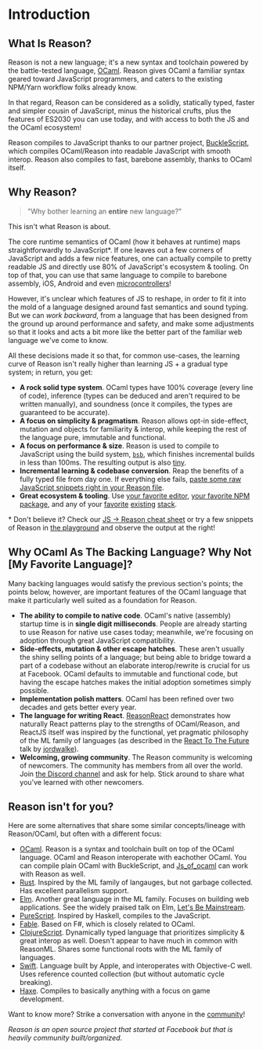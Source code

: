 
# Introduction

## What Is Reason?

Reason is not a new language; it's a new syntax and toolchain powered by the battle-tested language, [OCaml](http://ocaml.org). Reason gives OCaml a familiar syntax geared toward JavaScript programmers, and caters to the existing NPM/Yarn workflow folks already know.

In that regard, Reason can be considered as a solidly, statically typed, faster and simpler cousin of JavaScript, minus the historical crufts, plus the features of ES2030 you can use today, and with access to both the JS and the OCaml ecosystem!

Reason compiles to JavaScript thanks to our partner project, [BuckleScript](https://bucklescript.github.io), which compiles OCaml/Reason into readable JavaScript with smooth interop. Reason also compiles to fast, barebone assembly, thanks to OCaml itself.

## Why Reason?

> "Why bother learning an **entire** new language?"

This isn't what Reason is about.

The core runtime semantics of OCaml (how it behaves at runtime) maps straightforwardly to JavaScript\*. If one leaves out a few corners of JavaScript and adds a few nice features, one can actually compile to pretty readable JS and directly use 80% of JavaScript's ecosystem & tooling. On top of that, you can use that same language to compile to barebone assembly, iOS, Android and even [microcontrollers](http://www.algo-prog.info/ocapic/web/index.php?id=ocapic)!

However, it's unclear which features of JS to reshape, in order to fit it into the mold of a language designed around fast semantics and sound typing. But we can _work backward_, from a language that has been designed from the ground up around performance and safety, and make some adjustments so that it looks and acts a bit more like the better part of the familiar web language we've come to know.

All these decisions made it so that, for common use-cases, the learning curve of Reason isn't really higher than learning JS + a gradual type system; in return, you get:

- **A rock solid type system**. OCaml types have 100% coverage (every line of code), inference (types can be deduced and aren't required to be written manually), and soundness (once it compiles, the types are guaranteed to be accurate).
- **A focus on simplicity & pragmatism**. Reason allows opt-in side-effect, mutation and objects for familiarity & interop, while keeping the rest of the language pure, immutable and functional.
- **A focus on performance & size**. Reason is used to compile to JavaScript using the build system, [`bsb`](https://bucklescript.github.io/docs/en/build-overview.html), which finishes incremental builds in less than 100ms. The resulting output is also [tiny](https://twitter.com/bobzhang1988/status/827562467148623875).
- **Incremental learning & codebase conversion**. Reap the benefits of a fully typed file from day one. If everything else fails, [paste some raw JavaScript snippets right in your Reason file](interop.md).
- **Great ecosystem & tooling**. Use [your favorite editor](editor-plugins.md), [your favorite NPM package](libraries.md), and any of your [favorite](https://github.com/reasonml/reason-react) [existing](https://github.com/reasonml-community/bs-jest) [stack](https://webpack.js.org).

\* Don't believe it? Check our [JS -> Reason cheat sheet](syntax-cheatsheet.md) or try a few snippets of Reason in [the playground](/try.html) and observe the output at the right!

## Why OCaml As The Backing Language? Why Not [My Favorite Language]?

Many backing languages would satisfy the previous section's points; the points below, however, are important features of the OCaml language that make it particularly well suited as a foundation for Reason.

- **The ability to compile to native code**. OCaml's native (assembly) startup time is in **single digit milliseconds**. People are already starting to use Reason for native use cases today; meanwhile, we're focusing on adoption through great JavaScript compatibility.
- **Side-effects, mutation & other escape hatches**. These aren't usually the shiny selling points of a language; but being able to bridge toward a part of a codebase without an elaborate interop/rewrite is crucial for us at Facebook. OCaml defaults to immutable and functional code, but having the escape hatches makes the initial adoption sometimes simply possible.
- **Implementation polish matters**. OCaml has been refined over two decades and gets better every year.
- **The language for writing React**. [ReasonReact](//reasonml.github.io/reason-react/) demonstrates how naturally React patterns play to the strengths of OCaml/Reason, and ReactJS itself was inspired by the functional, yet pragmatic philosophy of the ML family of languages (as described in the [React To The Future](https://www.youtube.com/watch?v=5fG_lyNuEAw) talk by [jordwalke](https://twitter.com/jordwalke)).
- **Welcoming, growing community**. The Reason community is welcoming of newcomers. The community has members from all over the world. Join [the Discord channel](https://discord.gg/reasonml) and ask for help. Stick around to share what you've learned with other newcomers.

## Reason isn't for you?

Here are some alternatives that share some similar concepts/lineage with Reason/OCaml, but often with a different focus:

- [OCaml](http://ocaml.org). Reason is a syntax and toolchain built on top of the OCaml language. OCaml and Reason interoperate with eachother OCaml. You can compile plain OCaml with BuckleScript, and [Js_of_ocaml](http://ocsigen.org/js_of_ocaml/) can work with Reason as well.
- [Rust](http://rust-lang.org). Inspired by the ML family of langauges, but not garbage collected. Has excellent parallelism support.
- [Elm](http://elm-lang.org). Another great language in the ML family. Focuses on building web applications. See the widely praised talk on Elm, [Let's Be Mainstream](https://www.youtube.com/watch?v=oYk8CKH7OhE).
- [PureScript](http://www.purescript.org). Inspired by Haskell, compiles to the JavaScript.
- [Fable](http://fable.io/). Based on F#, which is closely related to OCaml.
- [ClojureScript](https://clojurescript.org). Dynamically typed language that prioritizes simplicity & great interop as well. Doesn't appear to have much in common with ReasonML. Shares some functional roots with the ML family of languages.
- [Swift](https://www.apple.com/swift/). Language built by Apple, and interoperates with Objective-C well. Uses reference counted collection (but without automatic cycle breaking).
- [Haxe](https://haxe.org). Compiles to basically anything with a focus on game development.

Want to know more? Strike a conversation with anyone in the [community](community.md)!

_Reason is an open source project that started at Facebook but that is heavily community built/organized_.
